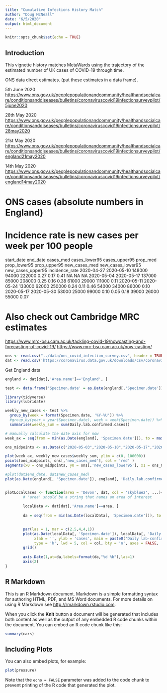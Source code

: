 ```yaml
---
title: "Cumulative Infections History Match"
author: "Doug McNeall"
date: "6/5/2020"
output: html_document
---
```


```r
knitr::opts_chunk$set(echo = TRUE)
```


## Introduction 

This vignette history matches MetaWards using the trajectory of the estimated number of UK cases of COVID-19 through time.

ONS data direct estimates. (put these estimates in a data frame).


5th June 2020
<https://www.ons.gov.uk/peoplepopulationandcommunity/healthandsocialcare/conditionsanddiseases/bulletins/coronaviruscovid19infectionsurveypilot/5june2020>

28th May 2020
<https://www.ons.gov.uk/peoplepopulationandcommunity/healthandsocialcare/conditionsanddiseases/bulletins/coronaviruscovid19infectionsurveypilot/28may2020>

21st May 2020
<https://www.ons.gov.uk/peoplepopulationandcommunity/healthandsocialcare/conditionsanddiseases/bulletins/coronaviruscovid19infectionsurveypilot/england21may2020>

14th May 2020
<https://www.ons.gov.uk/peoplepopulationandcommunity/healthandsocialcare/conditionsanddiseases/bulletins/coronaviruscovid19infectionsurveypilot/england14may2020>

# ONS cases (absolute numbers in England)
# Incidence rate is new cases per week per 100 people

  start_date end_date cases_med cases_lower95 cases_upper95 prop_med prop_lower95 prop_upper95 new_cases_med new_cases_lower95 new_cases_upper95 incidence_rate
  2020-04-27 2020-05-10 148000 94000 222000 0.27 0.17 0.41 NA NA NA
  2020-05-04 2020-05-17 137000 85000 208000 0.25 0.16 0.38 61000 29000 111000 0.11
  2020-05-11 2020-05-24 133000 62000 250000 0.24 0.11 0.46 54000 34000 86000 0.10
  2020-05-17 2020-05-30 53000 25000 99000  0.10 0.05 0.18 39000 26000 55000 0.07
  
# Also check out Cambridge MRC estimates  
<https://www.mrc-bsu.cam.ac.uk/tackling-covid-19/nowcasting-and-forecasting-of-covid-19/>
<https://www.mrc-bsu.cam.ac.uk/now-casting/>



```r

ons <- read.csv("../data/ons_covid_infection_survey.csv", header = TRUE, na.strings = c('NA'))
dat <- read.csv('https://coronavirus.data.gov.uk/downloads/csv/coronavirus-cases_latest.csv')

```




Get England data

```r

england <- dat[dat[,'Area.name']=='England', ]

test <- data.frame('Specimen.date' = as.Date(england[,'Specimen.date']), 'Daily.lab.confirmed.cases' = england[,'Daily.lab.confirmed.cases'])

library(tidyverse)
library(lubridate)

weekly_new_cases <- test %>% 
  group_by(week = format(Specimen.date, '%Y-%U')) %>%
  #group_by(year = year(Specimen.date), week = week(Specimen.date)) %>% 
  summarise(weekly_sum = sum(Daily.lab.confirmed.cases))

# manually calculate the date axis for now
week_ax = seq(from = min(as.Date(england[, 'Specimen.date'])), to = max(as.Date(england[, 'Specimen.date'])), by = 7)

ons_midpoints <- as.Date(c("2020-05-03","2020-05-10","2020-05-17","2020-05-24"))
```

```r
plot(week_ax, weekly_new_cases$weekly_sum, ylim = c(0, 100000))
points(ons_midpoints, ons[,'new_cases_med'], col = 'red' )
segments(x0 = ons_midpoints, y0 = ons[,'new_cases_lower95'], x1 = ons_midpoints, y1 = ons[,'new_cases_upper95'])
```


```r

#plot(dat$end_date, dat$new_cases_med)
plot(as.Date(england[, 'Specimen.date']), england[, 'Daily.lab.confirmed.cases'])



```


```r

plotLocalCases <- function(area = 'Devon', dat, col = 'skyblue2', ...){
        # 'area' should be a string that names an area of interest
        
        localData <- dat[dat[,'Area.name']==area, ]
        
        da = seq(from = min(as.Date(localData[, 'Specimen.date'])), to = max(as.Date(localData[, 'Specimen.date'])), by = 7)

        
        par(las = 1, mar = c(2.5,4,4,1))
        plot(as.Date(localData[, 'Specimen.date']), localData[, 'Daily.lab.confirmed.cases'],
             xlab = '', ylab = 'cases', main = paste0('Daily lab-confirmed Coronavirus cases in ', area),
             type = 'h', lwd = 5, col = col, bty = 'n', axes = FALSE, ...)
        grid()
        
        axis.Date(1,at=da,labels=format(da,"%d %b"),las=1)
        axis(2)
}

```
 









## R Markdown

This is an R Markdown document. Markdown is a simple formatting syntax for authoring HTML, PDF, and MS Word documents. For more details on using R Markdown see <http://rmarkdown.rstudio.com>.

When you click the **Knit** button a document will be generated that includes both content as well as the output of any embedded R code chunks within the document. You can embed an R code chunk like this:

```r
summary(cars)
```

## Including Plots

You can also embed plots, for example:

```r
plot(pressure)
```

Note that the `echo = FALSE` parameter was added to the code chunk to prevent printing of the R code that generated the plot.

